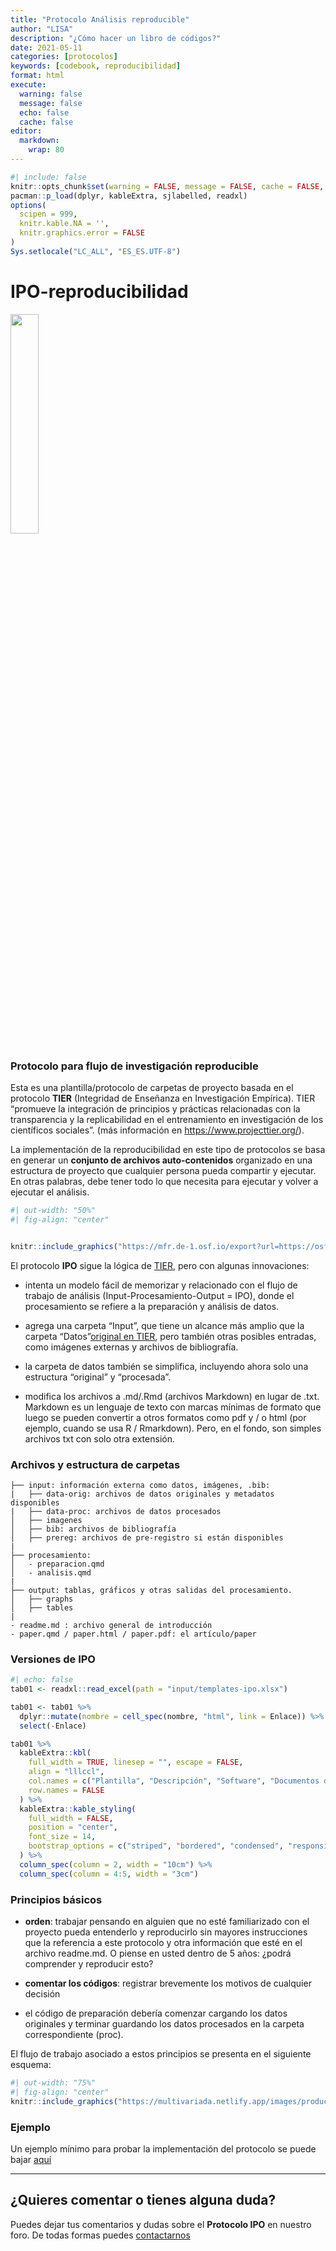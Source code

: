 ```yaml
---
title: "Protocolo Análisis reproducible"
author: "LISA"
description: "¿Cómo hacer un libro de códigos?"
date: 2021-05-11
categories: [protocolos]
keywords: [codebook, reproducibilidad]
format: html
execute:
  warning: false
  message: false
  echo: false
  cache: false
editor:
  markdown:
    wrap: 80
---
```


```r
#| include: false
knitr::opts_chunk$set(warning = FALSE, message = FALSE, cache = FALSE, echo = FALSE)
pacman::p_load(dplyr, kableExtra, sjlabelled, readxl)
options(
  scipen = 999,
  knitr.kable.NA = '',
  knitr.graphics.error = FALSE
)
Sys.setlocale("LC_ALL", "ES_ES.UTF-8")
```

# IPO-reproducibilidad

![](../input/ipo-hex.png){fig-align="right" width="30%"}

### Protocolo para flujo de investigación reproducible

Esta es una plantilla/protocolo de carpetas de proyecto basada en el protocolo
**TIER** (Integridad de Enseñanza en Investigación Empírica). TIER "promueve la
integración de principios y prácticas relacionadas con la transparencia y la
replicabilidad en el entrenamiento en investigación de los científicos
sociales". (más información en <https://www.projecttier.org/>).

La implementación de la reproducibilidad en este tipo de protocolos se basa en
generar un **conjunto de archivos auto-contenidos** organizado en una estructura
de proyecto que cualquier persona pueda compartir y ejecutar. En otras palabras,
debe tener todo lo que necesita para ejecutar y volver a ejecutar el análisis.

```r
#| out-width: "50%"
#| fig-align: "center"


knitr::include_graphics("https://mfr.de-1.osf.io/export?url=https://osf.io/ftkq8/?direct%26mode=render%26action=download%26public_file=True&initialWidth=848&childId=mfrIframe&parentTitle=OSF+%7C+reproducibiity_relocates_time.png&parentUrl=https://osf.io/ftkq8/&format=2400x2400.jpeg")  
```

El protocolo **IPO** sigue la lógica de
[TIER](https://www.projecttier.org/tier-protocol/protocol-4-0/), pero con
algunas innovaciones:

-   intenta un modelo fácil de memorizar y relacionado con el flujo de trabajo
    de análisis (Input-Procesamiento-Output = IPO), donde el procesamiento se
    refiere a la preparación y análisis de datos.

-   agrega una carpeta "Input", que tiene un alcance más amplio que la carpeta
    "Datos"[original en
    TIER](https://www.projecttier.org/tier-protocol/protocol-4-0/root/data/),
    pero también otras posibles entradas, como imágenes externas y archivos de
    bibliografía.

-   la carpeta de datos también se simplifica, incluyendo ahora solo una
    estructura "original" y "procesada".

-   modifica los archivos a .md/.Rmd (archivos Markdown) en lugar de .txt.
    Markdown es un lenguaje de texto con marcas mínimas de formato que luego se
    pueden convertir a otros formatos como pdf y / o html (por ejemplo, cuando
    se usa R / Rmarkdown). Pero, en el fondo, son simples archivos txt con solo
    otra extensión.

### Archivos y estructura de carpetas

```         
├── input: información externa como datos, imágenes, .bib:
|   ├── data-orig: archivos de datos originales y metadatos disponibles
|   ├── data-proc: archivos de datos procesados
│   ├── imagenes
│   ├── bib: archivos de bibliografía
│   ├── prereg: archivos de pre-registro si están disponibles
|
├── procesamiento:
│   - preparacion.qmd
│   - analisis.qmd
|
├── output: tablas, gráficos y otras salidas del procesamiento.
│   ├── graphs
│   ├── tables
|
- readme.md : archivo general de introducción
- paper.qmd / paper.html / paper.pdf: el artículo/paper
```

### Versiones de IPO

```r
#| echo: false
tab01 <- readxl::read_excel(path = "input/templates-ipo.xlsx")

tab01 <- tab01 %>%
  dplyr::mutate(nombre = cell_spec(nombre, "html", link = Enlace)) %>%
  select(-Enlace)

tab01 %>%
  kableExtra::kbl(
    full_width = TRUE, linesep = "", escape = FALSE,
    align = "lllccl",
    col.names = c("Plantilla", "Descripción", "Software", "Documentos dinámicos", "Control de versiones", "Enlace"),
    row.names = FALSE
  ) %>%
  kableExtra::kable_styling(
    full_width = FALSE,
    position = "center",
    font_size = 14,
    bootstrap_options = c("striped", "bordered", "condensed", "responsive")
  ) %>%
  column_spec(column = 2, width = "10cm") %>%
  column_spec(column = 4:5, width = "3cm")
```

### Principios básicos

-   **orden**: trabajar pensando en alguien que no esté familiarizado con el
    proyecto pueda entenderlo y reproducirlo sin mayores instrucciones que la
    referencia a este protocolo y otra información que esté en el archivo
    readme.md. O piense en usted dentro de 5 años: ¿podrá comprender y
    reproducir esto?

-   **comentar los códigos**: registrar brevemente los motivos de cualquier
    decisión

-   el código de preparación debería comenzar cargando los datos originales y
    terminar guardando los datos procesados en la carpeta correspondiente
    (proc).

El flujo de trabajo asociado a estos principios se presenta en el siguiente
esquema:

```r
#| out-width: "75%"
#| fig-align: "center"
knitr::include_graphics("https://multivariada.netlify.app/images/produccion2.png")
```

### Ejemplo

Un ejemplo mínimo para probar la implementación del protocolo se puede bajar
[aquí](https://lisa-coes.github.io/ipo/IPO_miniex/IPO_miniex.tar.gz)

--------------------------------------------------------------------------------

## ¿Quieres comentar o tienes alguna duda?

Puedes dejar tus comentarios y dudas sobre el **Protocolo IPO** en nuestro foro.
De todas formas puedes [contactarnos](/contact/)

<div id="disqus_thread"></div>
